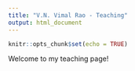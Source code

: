 ```yaml
---
title: "V.N. Vimal Rao - Teaching"
output: html_document
---
```


```r
knitr::opts_chunk$set(echo = TRUE)
```

Welcome to my teaching page! 